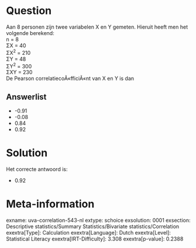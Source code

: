 Question
========

Aan 8 personen zijn twee variabelen X en Y gemeten. Hieruit heeft men
het volgende berekend:\
n = 8\
ΣX = 40\
ΣX^2^ = 210\
ΣY = 48\
ΣY^2^ = 300\
ΣXY = 230\
De Pearson correlatiecoÃ«fficiÃ«nt van X en Y is dan


Answerlist
----------

* -0.91
* -0.08
* 0.84
* 0.92

Solution
========

Het correcte antwoord is: 

* 0.92

Meta-information
================
exname: uva-correlation-543-nl
extype: schoice
exsolution: 0001
exsection: Descriptive statistics/Summary Statistics/Bivariate statistics/Correlation
exextra[Type]: Calculation
exextra[Language]: Dutch
exextra[Level]: Statistical Literacy
exextra[IRT-Difficulty]: 3.308
exextra[p-value]: 0.2388
